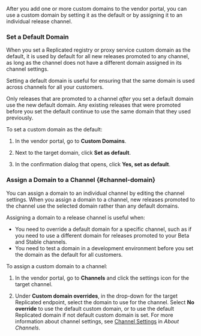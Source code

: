 After you add one or more custom domains to the vendor portal, you can use a custom domain by setting it as the default or by assigning it to an individual release channel.

### Set a Default Domain

When you set a Replicated registry or proxy service custom domain as the default, it is used by default for all new releases promoted to any channel, as long as the channel does not have a different domain assigned in its channel settings.

Setting a default domain is useful for ensuring that the same domain is used across channels for all your customers.

Only releases that are promoted to a channel _after_ you set a default domain use the new default domain. Any existing releases that were promoted before you set the default continue to use the same domain that they used previously.

To set a custom domain as the default:

1. In the vendor portal, go to **Custom Domains**.

1. Next to the target domain, click **Set as default**.

1. In the confirmation dialog that opens, click **Yes, set as default**.

### Assign a Domain to a Channel {#channel-domain}

You can assign a domain to an individual channel by editing the channel settings. When you assign a domain to a channel, new releases promoted to the channel use the selected domain rather than any default domains.

Assigning a domain to a release channel is useful when:

* You need to override a default domain for a specific channel, such as if you need to use a different domain for releases promoted to your Beta and Stable channels.
* You need to test a domain in a development environment before you set the domain as the default for all customers.

To assign a custom domain to a channel:

1. In the vendor portal, go to **Channels** and click the settings icon for the target channel.

1. Under **Custom domain overrides**, in the drop-down for the target Replicated endpoint, select the domain to use for the channel. Select **No override** to use the default custom domain, or to use the default Replicated domain if not default custom domain is set. For more information about channel settings, see [Channel Settings](releases-about-channels#channel-settings) in _About Channels_.